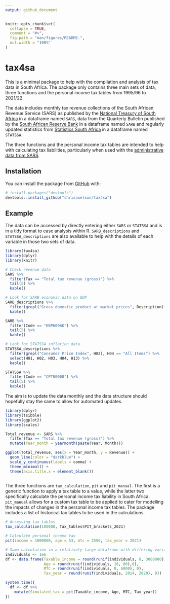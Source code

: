 ```yaml
---
output: github_document
---
```


<!-- README.md is generated from README.Rmd. Please edit that file -->

```r
knitr::opts_chunk$set(
  collapse = TRUE,
  comment = "#>",
  fig.path = "man/figures/README-",
  out.width = "100%"
)
```

# tax4sa

<!-- badges: start -->
<!-- badges: end -->

This is a minimal package to help with the compilation and analysis of tax data in South Africa. The package only contains three main sets of data, three functions and the personal income tax tables from 1995/96 to 2021/22. 

The data includes monthly tax revenue collections of the South African Revenue Service (SARS) as published by the [National Treasury of South Africa](http://www.treasury.gov.za/comm_media/press/monthly/default.aspx) in a dataframe named `SARS`, data from the Quarterly Bulletin published by the [South African Reserve Bank](https://www.resbank.co.za/en/home/publications/quarterly-bulletin1/download-information-from-xlsx-data-files) in a dataframe named `SARB` and regularly updated statistics from [Statistics South Africa](http://www.statssa.gov.za/?page_id=1847) in a dataframe named `STATSSA`.

The three functions and the personal income tax tables are intended to help with calculating tax liabilities, particularly when used with the [administrative data from SARS](https://sa-tied.wider.unu.edu/sites/default/files/pdf/SATIED_WP36_Ebrahim_Axelson_March_2019.pdf).

## Installation

You can install the package from [GitHub](https://github.com/) with:

``` r
# install.packages("devtools")
devtools::install_github("chrisaxelson/tax4sa")
```
## Example

The data can be accessed by directly entering either `SARS` or `STATSSA` and is in a tidy format to ease analysis within R. `SARB_descriptions` and `STATSSA_descriptions` are also available to help with the details of each variable in those two sets of data.  

```r
library(tax4sa)
library(dplyr)
library(knitr)

# Check revenue data
SARS %>% 
  filter(Tax == "Total tax revenue (gross)") %>% 
  tail(5) %>% 
  kable()

# Look for SARB economic data on GDP
SARB_descriptions %>% 
  filter(grepl("Gross domestic product at market prices", Description), Frequency == "K1") %>%
  kable()

SARB %>% 
  filter(Code == "KBP6006K") %>% 
  tail(5) %>% 
  kable()

# Look for STATSSA inflation data
STATSSA_descriptions %>% 
  filter(grepl("Consumer Price Index", H02), H04 == "All Items") %>%
  select(H01, H02, H03, H04, H13) %>% 
  kable()

STATSSA %>% 
  filter(Code == "CPT00000") %>% 
  tail(5) %>% 
  kable()


```

The aim is to update the data monthly and the data structure should hopefully stay the same to allow for automated updates. 

```r
library(dplyr)
library(tsibble)
library(ggplot2)
library(scales)

Total_revenue <- SARS %>% 
  filter(Tax == "Total tax revenue (gross)") %>% 
  mutate(Year_month = yearmonth(paste(Year, Month)))

ggplot(Total_revenue, aes(x = Year_month, y = Revenue)) +
  geom_line(color = "darkblue") + 
  scale_y_continuous(labels = comma) +
  theme_minimal() +
  theme(axis.title.x = element_blank())
  
```

The three functions are `tax_calculation`, `pit` and `pit_manual`. The first is a generic function to apply a tax table to a value, while the latter two specifically calculate the personal income tax liability in South Africa. `pit_manual` allows for a custom tax table to be applied to cater for modelling the impacts of changes in the personal income tax tables. The package includes a list of historical tax tables to be used in the calculations. 

```r
# Accessing tax tables
tax_calculation(100000, Tax_tables$PIT_brackets_2021)

# Calculate personal income tax
pit(income = 1000000, age = 53, mtc = 2550, tax_year = 2021)

# Same calculation in a relatively large dataframe with differing variables
individuals <- 1e6
df <- data.frame(Taxable_income = round(runif(individuals, 0, 3000000),0),
                 Age = round(runif(individuals, 18, 80),0),
                 MTC = round(runif(individuals, 0, 6000), 0),
                 Tax_year = round(runif(individuals, 2014, 2020), 0))

system.time({
  df <- df %>% 
    mutate(Simulated_tax = pit(Taxable_income, Age, MTC, Tax_year))
})
```
